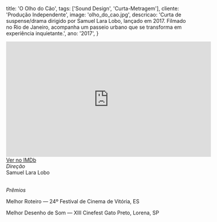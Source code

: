   title: 'O Olho do Cão',
  tags: ['Sound Design', 'Curta-Metragem'],
  cliente: 'Produção Independente',
  image: 'olho_do_cao.jpg',
  descricao: 'Curta de suspense/drama dirigido por Samuel Lara Lobo, lançado em 2017. Filmado no Rio de Janeiro, acompanha um passeio urbano que se transforma em experiência inquietante.',
  ano: '2017',
}
<iframe width="560" height="315" src="https://www.primevideo.com/detail/O-Olho-do-C%C3%A3o/0KVRO6N6FJPOVUF6QTSIOLVVBS" title="Prime Video" frameborder="0" allowfullscreen></iframe> <br />
<a href="https://www.imdb.com/title/tt10883312/" target="_blank" rel="noopener noreferrer">Ver no IMDb</a>

<br />
<i>Direção</i><br />
Samuel Lara Lobo<br /><br />

<i>Prêmios</i><br />

Melhor Roteiro — 24º Festival de Cinema de Vitória, ES

Melhor Desenho de Som — XIII Cinefest Gato Preto, Lorena, SP<br /><br />

